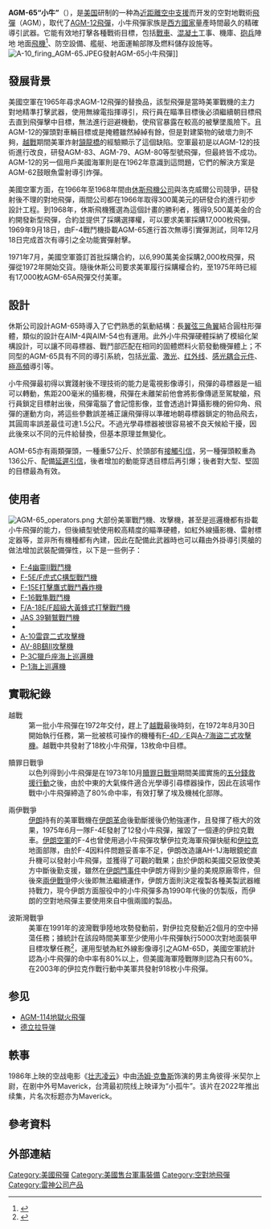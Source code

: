 {{Infobox_Missile
| name = AGM-65小牛飛彈<br>AGM-65 Maverick
| image = AGM-65 Maverick MG 1382.jpg
| imagepx = 320px
| caption = AGM-65「小牛」导弹
| Function = [[空對地飛彈|空對地]][[飛彈|飛彈]]
|origin= {{USA}}
| Contractor = [[休斯飞机公司|休斯导弹系统公司]]<br> [[雷神公司|雷神公司]]
| Unit_cost =
| First_flight = 1969年9月
| Deployment = 1972年
| References =
| wars    = [[越南戰爭|越南戰爭]]<br>[[贖罪日戰爭|贖罪日戰爭]] <br>[[兩伊戰爭|兩伊戰爭]]<br>[[波斯灣戰爭|波斯灣戰爭]]<br>[[伊拉克戰爭|伊拉克戰爭]]<br>[[第一次利比亞內戰|第一次利比亞內戰]]
| Engine = Thiokol SR109-TC-1固態火箭藥柱（A／B），搭配WPU-4／B火箭馬達<br>Thiokol SR114-TC-1固態火箭藥柱（D／E／F／G／J／H），搭配WPU-8／B火箭馬達
| Launch_mass =
| Launch_mass alt =
|Length=98in <br />249cm
|Diameter= 12in<br />30.5cm
|Wing_span= 28.3in <br />71.9cm 
| Speed =每小時1,150公里（620節）
| Speed_alt =
| Range = 大於22公里（12英里）
| Range_alt =
| Ceiling =
| Ceiling_alt =
| Flying_altitude =
| Flying_altitude alt =
| Warhead =57 kg (125 lb)WDU-20/B成形裝藥彈頭（AGM-65A/B）<br />136 kg (300 lb)WDU-24/B彈頭
| Guidance = [[雷射|雷射]]導引（AGM-65C/E）
| Fuzes = 延遲[[引信|引信]]、碰撞引信
| Launch_platform =[[戰鬥機|戰鬥機]]、[[攻擊機|攻擊機]]
}}

'''AGM-65“小牛”'''（{{lang-en|AGM-65 Maverick}}），是[[美国|美国]]研制的一种為[[近距離空中支援|近距離空中支援]]而开发的空對地戰術[[飛彈|飛彈]]（AGM），取代了[[AGM-12飛彈|AGM-12飛彈]]，小牛飛彈家族是[[西方國家|西方國家]]量產時間最久的精確導引武器。它能有效地打擊各種戰術目標，包括[[戰鬥車輛|戰車]]、[[混凝土|混凝土]]工事、機庫、[[砲兵|砲兵]]陣地
地面[[飛機|飛機]]<ref name="史事紀要19781106">{{Cite book |title=中華民國史事紀要（初稿）中華民國六十七年（一九七八）七至十二月份 |chapter=小牛飛彈簡介 |author=黃驤 |editor=郭鳳明 |publisher=[[國史館|國史館]] |location=[[臺北縣|臺北縣]][[新店市|新店市]] |ISBN=957-01-5088-2 |date=2003-12 |page=470}}</ref>、防空設備、艦艇、地面運輸部隊及燃料儲存設施等。
{{Image frame|width=200|content=[[File:AGM-65_M-48_pre_impact.jpg|220px]]<br>[[File:AGM-65_M-48_post_impact.jpg|220px]]|caption=AGM-65小牛飛彈擊中[[M48巴頓戰車|M48巴頓戰車]]的瞬間}}
[[File:A-10_firing_AGM-65.JPEG|thumb]]發射AGM-65小牛飛彈]]

==發展背景==
美國空軍在1965年尋求AGM-12飛彈的替換品，該型飛彈是當時美軍戰機的主力對地精準打擊武器，使用無線電指揮導引，飛行員在瞄準目標後必須繼續朝目標飛去直到飛彈擊中目標，無法進行迴避機動，使飛官暴露在較高的被擊墜風險下。且AGM-12的彈頭對車輛目標或是掩體雖然綽綽有餘，但是對建築物的破壞力則不夠，[[越戰|越戰]]期間美軍炸射[[頷龍橋|頷龍橋]]的經驗顯示了這個缺陷。空軍最初是以AGM-12的技術進行改良，研發AGM-83、AGM-79、AGM-80等型號飛彈，但最終皆不成功。AGM-12的另一個用戶美國海軍則是在1962年意識到這問題，它們的解決方案是AGM-62鼓眼魚雷射導引炸彈。

美國空軍方面，在1966年至1968年間由[[休斯飛機公司|休斯飛機公司]]與洛克威爾公司競爭，研發射後不理的對地飛彈，兩間公司都在1966年取得300萬美元的研發合約進行初步設計工程。到1968年，休斯飛機獲選為這個計畫的勝利者，獲得9,500萬美金的合約開發新型飛彈，合約並提供了採購選擇權，可以要求美軍採購17,000枚飛彈。1969年9月18日，由F-4戰鬥機掛載AGM-65進行首次無導引實彈測試，同年12月18日完成首次有導引之全功能實彈射擊。

1971年7月，美國空軍簽訂首批採購合約，以6,990萬美金採購2,000枚飛彈，飛彈從1972年開始交貨。隨後休斯公司要求美軍履行採購權合約，至1975年時已經有17,000枚AGM-65A飛彈交付美軍。

==設計==
休斯公司設計AGM-65時導入了它們熟悉的氣動結構：長[[翼弦|翼弦]][[三角翼|三角翼]]結合圓柱形彈體，類似的設計在AIM-4與AIM-54也有運用。此外小牛飛彈硬體採納了模組化架構設計，可以讓不同尋標器、戰鬥部匹配在相同的固體燃料火箭發動機彈體上；不同型的AGM-65具有不同的導引系統，包括[[光電|光電]]、[[激光|激光]]、[[红外线|红外线]]、[[感光耦合元件|感光耦合元件]]、[[極高頻|極高頻]]導引等。

小牛飛彈最初得以實踐射後不理技術的能力是電視影像導引，飛彈的尋標器是一組可以轉動，焦距200毫米的攝影機，飛彈在未離架前他會將影像傳遞至駕駛艙，飛行員鎖定目標射出後，飛彈電腦了會記憶影像，並會透過計算攝影機的俯仰角、飛彈的運動方向，將這些參數誤差補正讓飛彈得以準確地朝尋標器鎖定的物品飛去，其圓周率誤差最佳可達1.5公尺。不過光學尋標器被很容易被不良天候給干擾，因此後來以不同的元件給替換，但基本原理並無變化。

AGM-65亦有兩類彈頭，一種重57公斤、於頭部有[[接觸引信|接觸引信]]，另一種彈頭較重為136公斤、配備[[延遲引信|延遲引信]]，後者增加的動能穿透目標后再引爆；後者對大型、堅固的目標最為有效。

== 使用者 ==
[[File:AGM-65_operators.png|thumb]]
大部份美軍戰鬥機、攻擊機，甚至是巡邏機都有掛載小牛飛彈的能力，但後續型號使用較高精度的瞄準硬體，如紅外線攝影機、雷射標定器等，並非所有機種都有內建，因此在配備此武器時也可以藉由外掛導引莢艙的做法增加武裝配備彈性，以下是一些例子：
* [[F-4幽靈II戰鬥機|F-4幽靈II戰鬥機]]
* [[F-5自由鬥士戰鬥機|F-5E/F虎式C構型戰鬥機]]
* [[F-15E打擊鷹式戰鬥轟炸機|F-15E打擊鷹式戰鬥轟炸機]]
* [[F-16戰隼戰鬥機|F-16戰隼戰鬥機]]
* [[F/A-18E/F超級大黃蜂式打擊戰鬥機|F/A-18E/F超級大黃蜂式打擊戰鬥機]]
* [[JAS_39獅鷲戰鬥機|JAS 39獅鷲戰鬥機]]
* {{link-en|貝爾AH-1超級眼鏡攻擊直昇機|Bell AH-1 SuperCobra}}
* [[A-10雷霆二式攻擊機|A-10雷霆二式攻擊機]]
* [[AV-8攻擊機|AV-8B鷂II攻擊機]]
* [[P-3獵戶座海上巡邏機|P-3C獵戶座海上巡邏機]]
* [[P-1海上巡邏機|P-1海上巡邏機]]

== 實戰紀錄 ==
;越戰
:第一批小牛飛彈在1972年交付，趕上了[[越戰|越戰]]最後時刻，在1972年8月30日開始執行任務，第一批被核可操作的機種有[[F-4幽靈II戰鬥機|F-4D／E]]與[[A-7海盜二式攻擊機|A-7海盜二式攻擊機]]。越戰中共發射了18枚小牛飛彈，13枚命中目標。

;贖罪日戰爭
:以色列得到小牛飛彈是在1973年10月[[贖罪日戰爭|贖罪日戰爭]]期間美國實施的[[五分錢救援行動|五分錢救援行動]]之後，由於中東的大氣條件適合光學導引尋標器操作，因此在該場作戰中小牛飛彈締造了80%命中率，有效打擊了埃及機械化部隊。

;兩伊戰爭
:[[伊朗|伊朗]]持有的美軍戰機在[[伊朗革命|伊朗革命]]後勤斷援後仍勉強運作，且發揮了極大的效果，1975年6月一隊F-4E發射了12發小牛飛彈，摧毀了一個連的伊拉克戰車。[[伊朗空軍|伊朗空軍]]的F-4也曾使用過小牛飛彈攻擊伊拉克海軍飛彈快艇和[[伊拉克|伊拉克]]地面部隊，由於F-4因料件問題妥善率不足，伊朗改造讓AH-1J海眼鏡蛇直升機可以發射小牛飛彈，並獲得了可觀的戰果；由於伊朗和美國交惡致使美方中斷後勤支援，雖然在[[伊朗門事件|伊朗門事件]]中伊朗方得到少量的美規原廠零件，但後來[[兩伊戰爭|兩伊戰爭]]停火後即無法繼續運作，伊朗方面則決定複製各種美製武器維持戰力，現今伊朗方面服役中的小牛飛彈多為1990年代後的仿製版，而伊朗的空對地飛彈主要使用來自中俄兩國的製品。

;波斯灣戰爭
:美軍在1991年的波灣戰爭陸地攻勢發動前，對伊拉克發動近2個月的空中掃蕩任務；據統計在該段時間美軍至少使用小牛飛彈執行5000次對地面裝甲目標攻擊任務<ref name="Factsheet">{{cite web|url=http://www.af.mil/information/factsheets/factsheet.asp?id=72|title=AGM-65 Maverick|date=16 November 2007|work=United States Air Force|accessdate=19 December 2011|archiveurl=https://web.archive.org/web/20130801115632/http://www.af.mil/information/factsheets/factsheet.asp?id=72|archivedate=2013-08-01|deadurl=yes}}</ref>，運用型號為紅外線影像導引之AGM-65D，美國空軍統計認為小牛飛彈的命中率有80%以上，但美國海軍陸戰隊則認為只有60%。在2003年的伊拉克作戰行動中美軍共發射918枚小牛飛彈。

== 参见 ==
*[[AGM-114地獄火飛彈|AGM-114地獄火飛彈]]
*[[德立拉导弹|德立拉导弹]]

== 軼事 ==
1986年上映的空战电影《[[捍衛戰士|壮志凌云]]》中由[[汤姆·克鲁斯|汤姆·克鲁斯]]饰演的男主角彼得·米契尔上尉，在剧中外号Maverick，台湾最初院线上映译为“小孤牛”。该片在2022年推出续集，片名次标题亦为Maverick。

== 參考資料 ==

<references/>

== 外部連結 ==

{{Commons|AGM-65 Maverick}}

{{US missiles}}
{{中華民國空軍軍備}}

[[Category:美國飛彈|Category:美國飛彈]]
[[Category:美國售台軍事裝備|Category:美國售台軍事裝備]]
[[Category:空對地飛彈|Category:空對地飛彈]]
[[Category:雷神公司产品|Category:雷神公司产品]]